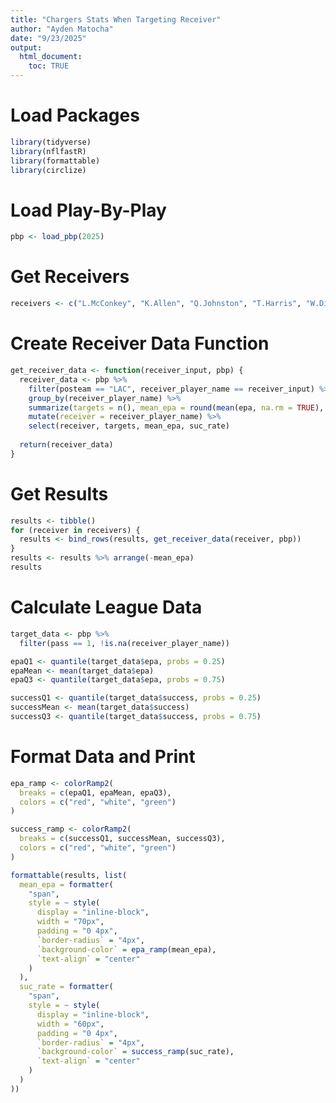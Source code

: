 ```yaml
---
title: "Chargers Stats When Targeting Receiver"
author: "Ayden Matocha"
date: "9/23/2025"
output:
  html_document:
    toc: TRUE
---
```


# Load Packages
```r
library(tidyverse)
library(nflfastR)
library(formattable)
library(circlize)
```

# Load Play-By-Play
```r
pbp <- load_pbp(2025)
```


# Get Receivers
```r
receivers <- c("L.McConkey", "K.Allen", "Q.Johnston", "T.Harris", "W.Dissly", "T.Conklin", "O.Gadsden", "O.Hampton")
```

# Create Receiver Data Function
```r
get_receiver_data <- function(receiver_input, pbp) {
  receiver_data <- pbp %>%
    filter(posteam == "LAC", receiver_player_name == receiver_input) %>%
    group_by(receiver_player_name) %>%
    summarize(targets = n(), mean_epa = round(mean(epa, na.rm = TRUE), 3), suc_rate = round(mean(success == 1, na.rm = TRUE), 3)) %>%
    mutate(receiver = receiver_player_name) %>%
    select(receiver, targets, mean_epa, suc_rate)
  
  return(receiver_data)
}
```

# Get Results
```r
results <- tibble()
for (receiver in receivers) {
  results <- bind_rows(results, get_receiver_data(receiver, pbp))
}
results <- results %>% arrange(-mean_epa)
results
```


# Calculate League Data
```r
target_data <- pbp %>%
  filter(pass == 1, !is.na(receiver_player_name))

epaQ1 <- quantile(target_data$epa, probs = 0.25)
epaMean <- mean(target_data$epa)
epaQ3 <- quantile(target_data$epa, probs = 0.75)

successQ1 <- quantile(target_data$success, probs = 0.25)
successMean <- mean(target_data$success)
successQ3 <- quantile(target_data$success, probs = 0.75)
```

# Format Data and Print
```r
epa_ramp <- colorRamp2(
  breaks = c(epaQ1, epaMean, epaQ3),
  colors = c("red", "white", "green")
)

success_ramp <- colorRamp2(
  breaks = c(successQ1, successMean, successQ3),
  colors = c("red", "white", "green")
)

formattable(results, list(
  mean_epa = formatter(
    "span",
    style = ~ style(
      display = "inline-block",
      width = "70px",
      padding = "0 4px",
      `border-radius` = "4px",
      `background-color` = epa_ramp(mean_epa),
      `text-align` = "center"
    )
  ),
  suc_rate = formatter(
    "span",
    style = ~ style(
      display = "inline-block",
      width = "60px",
      padding = "0 4px",
      `border-radius` = "4px",
      `background-color` = success_ramp(suc_rate),
      `text-align` = "center"
    )
  )
))
```


